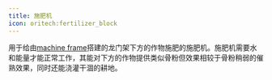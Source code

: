 ```yaml
---
title: 施肥机
icon: oritech:fertilizer_block
---
```


用于给由[machine frame](../interaction/machine_frames)搭建的龙门架下方的作物施肥的施肥机。施肥机需要水和能量才能正常工作，其能对下方的作物提供类似骨粉但效果相较于骨粉稍弱的催熟效果，同时还能浇灌干涸的耕地。
